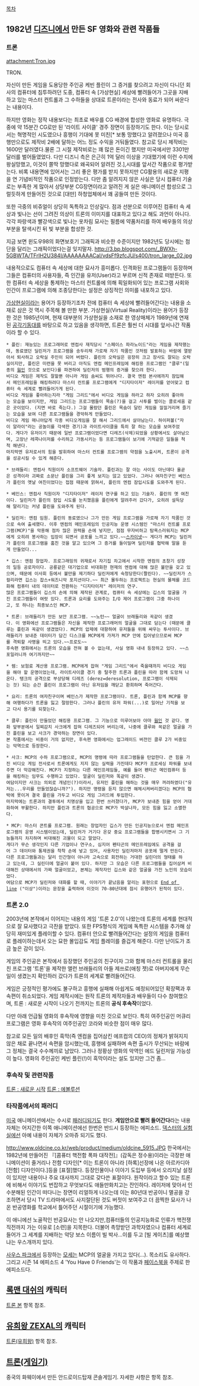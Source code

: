 [[목차]]
== 1982년 [[디즈니]]에서 만든 SF 영화와 관련 작품들 ==
=== 트론 ===
attachment:Tron.jpg

TRON.

자신이 만든 게임을 도용당한 주인공 케빈 플린이 그 증거를 찾으려고 자신이 다니던 회사의 컴퓨터에 침투하려던 도중, 컴퓨터 속 [가상현실] 세상에 빨려들어가 그곳을 지배하고 있는 마스터 컨트롤과 그 수하들을 상대로 트론이라는 전사와 동료가 되어 싸운다는 내용이다.

하지만 영화는 정작 내용보다는 최초로 배우를 CG 배경에 합성한 영화로 유명하다. 
극중에 약 15분간 CG로만 된 '라이트 사이클' 경주 장면이 등장하기도 한다. 이는 당시로서는 혁명적인 시도였으나 흥행이 기대에 못 미친[* 보통 망했다고 알려졌으나 미국 흥행만으로도 제작비 2배에 달하는 어느 정도 수익을 거둬들였다. 참고로 당시 제작비는 1600만 달러였다.물론 그 시절 제작비로는 꽤 많은 돈이긴 했지만 미국에서만 3301만 달러를 벌어들였었다. 다만 디즈니 측은 은근히 1억 달러 이상을 기대했기에 이런 수치에 왕실망했고, 이것이 쫄딱 망했다로 왜곡되어 알려진 것.],시대를 앞서간 작품으로 평가받는다.  비록 내용면에 있어서는 그리 좋은 평가를 받지 못하지만 CG활용의 새로운 지평을 연 기념비적인 작품으로 인정받는다. 다만 좀 알려지지 않은 사실은 당시 컴퓨터 기술로는 부족한 게 많아서 상당부분 CG장면이라고 알려진 게 실은 애니메이션 합성으로 그럴듯하게 만들어진 것으로 [대만] 하청업체에서 꽤 공들여 만든 것이다.

{{{#!html
<object width="480" height="385"><param name="movie" value="http://www.youtube.com/v/-3ODe9mqoDE?fs=1&amp;hl=ko_KR"></param><param name="allowFullScreen" value="true"></param><param name="allowscriptaccess" value="always"></param><embed src="http://www.youtube.com/v/-3ODe9mqoDE?fs=1&amp;hl=ko_KR" type="application/x-shockwave-flash" allowscriptaccess="always" allowfullscreen="true" width="480" height="385"></embed></object>
}}}

또한 극중의 비쥬얼이 상당히 독특하고 인상깊다. 점과 선분으로 이루어진 컴퓨터 속 세상과 빛나는 선이 그려진 의상이 트론의 이미지를 대표하고 있다고 해도 과언이 아니다. 각각 파랑색과 빨강색으로 빛나는 옷차림 묘사는 필름에 약품처리를 하여 배우들의 의상 부분을 탈색시킨 뒤 빛 부분을 합성한 것.

지금 보면 윈도우98의 화면보호기 그래픽과 비슷한 수준이지만 1982년도 당시에는 첨단을 달리는 그래픽이었다는걸 잊지말자.
http://3.bp.blogspot.com/_BWXh-5GBWTA/TFrIH2U384I/AAAAAAAACaI/vdsFf9zfcJU/s400/tron_large_02.jpg

내용적으로도 컴퓨터 속 세상에 대한 묘사가 흥미롭다. 인격화된 프로그램들이 등장하며 그들은 컴퓨터의 사용자들, 즉 인간을 유저(User)라고 부르며 신적 존재로 떠받든다. 또한 컴퓨터 속 세상을 통제하는 마스터 컨트롤에 의해 획일화되어 있는 프로그램 사회와 인간이 프로그램에 의해 조종당한다는 설정은 상징적인 의미를 내포하고 있다. 

[[가상현실]]이라는 용어가 등장하기조차 전에 컴퓨터 속 세상에 빨려들어간다는 내용을 소재로 삼은 것 역시 주목해 볼 만한 부분. 가상현실(Virtual Reality)이라는 용어가 등장한 것은 1985년이며, 현재 대부분의 가상현실을 소재로 한 영상매체가 1989년에 연재된 [[공각기동대]]를 바탕으로 하고 있음을 생각하면, 트론은 훨씬 더 시대를 앞서나간 작품이라 할 수 있다.

 * 플린: 재능있는 프로그래머로 엔컴사 재직당시 "스페이스 파라노이드"라는 게임을 제작했는데, 동료였던 딜린저가 프로그램을 송두리채 가로채 자기 작품인 것처럼 발표하는 바람에 열받아서 퇴사하고 오락실 주인이 되어 버렸다. 플린의 오락실은 굉장히 크고 장사도 잘되는 오락실이지만, 플린은 미련을 못 버리고 아직도 엔컴 메인프레임에 해킹용 프로그램인 "클루"(일종의 [[웜]]인 것으로 보인다)를 파견하여 딜린저의 범행의 증거를 찾으려 한다.
 비디오 게임은 제작도 잘할뿐 아니라 게임 솜씨도 뛰어나다. 결국 엔컴 본사에까지 잠입해서 메인프레임을 해킹하려다 마스터 컨트롤 프로그램에게 "디지타이저" 레이저를 얻어맞고 컴퓨터 속 세계로 빨려들어가게 된다.
 비디오 게임을 좋아하는지라 "게임 그리드"에서 비디오 게임을 하라고 하자 오히려 좋아하는 모습을 보이지만, 게임 그리드는 프로그램들이 목숨(?)을 걸고 사투를 벌이는 콜로세움 같은 곳이었다. (지면 바로 죽는다.) 그걸 몰랐던 플린은 목숨이 달린 게임을 낄낄거리며 즐기는 모습을 보여 다른 프로그램들을 경악하게 만들었다.
 비디오 게임 매니아답게 각종 비디오게임을 잘 해서 그리드에서 살아남는다. 하이퍼볼("자이 알라이"라는 공놀이를 각색한 경기)과 라이트사이클을 특히 잘 하는 모습을 보여주었다. 게다가 유저이기 때문에 일반 프로그램이었다면 디레즈(삭제)되었을 상황에서도 살아남으며, 고장난 레콕나이저를 수리하고 가동시키는 등 프로그램들이 보기에 기적같은 일들을 척척 해낸다.
 마지막엔 유저로서의 힘을 발휘하여 마스터 컨트롤 프로그램의 약점을 노출시켜, 트론이 공격을 성공시킬 수 있게 해준다.

 * 브래들리: 엔컴사 직원이자 소프트웨어 기술자. 플린과는 잘 아는 사이도 아닌데다 올곧은 성격이라 괴짜로 소문난 플린을 그리 좋게 보지는 않고 있었다. 그러나 여자친구인 베인스가 플린의 옛날 여친이었다는 접점 때문에 얽혀서, 플린의 엔컴 잠입시도를 도와주게 된다.

 * 베인스: 엔컴사 직원이자 "디지타이저" 레이저 연구를 하고 있는 기술자. 플린의 옛 여친이다. 딜린저가 플린의 잠입 시도를 눈치챘음을 플린에게 알려주러 갔다가, 오히려 설득당해 말리기는 커녕 플린을 도와주게 된다.

 * 딜린저: 엔컴 임원. 플린의 동료였으나 그가 만든 게임 프로그램을 가로채 자기 작품인 것으로 속여 출세했다. 이후 엔컴의 메인프레임의 인공지능 운영 시스템인 "마스터 컨트롤 프로그램(MCP)"을 악용해 점차 많은 권력을 손에 넣지만, 점점 무자비하고 탐욕스러워지는 MCP에게 오히려 봉사하는 입장이 되면서 공포를 느끼고 있다.~~[[스카이넷]]~~ 게다가 MCP는 딜린저가 플린의 프로그램을 훔친 것을 알고 있으며 그 증거를 들이밀며 딜린저를 협박해 말을 듣게 만들었다...

 * 깁스: 엔컴 창업자. 프로그래밍의 귀재로서 자기집 차고에서 시작한 엔컴의 초창기 성장의 일등 공로자이다. 공룡같은 대기업으로 비대화한 현재의 엔컴에 대해 많은 불만을 갖고 있으며, 때문에 이사회 등에서 불만을 제기하다 딜린저에게 숙청당한다(짤린다). ~~딜린저가 스컬리라면 깁스는 잡스+워즈니악 포지션이다.~~ 최근 몰두하는 프로젝트는 현실의 물체를 코드화해 컴퓨터 내의 데이터로 전환하는 "디지타이저" 레이저의 연구.
 많은 프로그램들이 깁스의 손에 의해 제작된 관계로, 컴퓨터 속 세상에는 깁스의 얼굴을 가진 프로그램들이 여럿 있다. 트론과 요리를 도와주는 I/O 제어 프로그램이 그중 하나이고, 또 하나는 최종보스인 MCP.

 * 트론: 브래들리가 만든 보안 프로그램. ~~노턴~~ 얼굴이 브래들리와 꼭같이 생겼다. 이 영화에선 프로그램들은 자신을 제작한 프로그래머의 얼굴을 그대로 담는다 (때문에 클루는 플린과 꼭같이 생겼었다). MCP의 압제에 대항하여 유저들을 위해 싸우는 투사이다. 브래들리가 보내준 데이터가 담긴 디스크를 MCP에게 가져가 MCP 안에 집어넣으므로써 MCP를 격퇴할 사명을 띄고 있다.~~프로도~~
 후속편 영화에서는 트론의 모습을 전혀 볼 수 없는데, 사실 영화 내내 등장하고 있다. ~~스포일러니까 여기까지만~~

 * 렘: 보험료 계산용 프로그램. MCP에게 잡혀 "게임 그리드"에서 죽을때까지 비디오 게임을 해야 할 운명이었는데, 라이트사이클 경기 중 탈주한 트론과 플린을 따라 함께 도망쳐 나온다. 탱크의 공격으로 부상당해 디레즈 (derez=deresolution, 프로그램이 삭제되는 것) 되는 순간 플린이 프로그램이 아닌 유저임을 깨닫고 환희하며 죽어간다.

 * 요리: 트론의 여자친구이며 베인스가 제작한 프로그램이다. 트론, 플린과 함께 MCP를 향해 여행하다가 트론을 잃고 절망한다. 그러나 플린의 유저 파워(...)로 일어난 기적을 보고 다시 용기를 되찾는다.

 * 클루: 플린이 만들었던 해킹용 프로그램. 그 기능으로 미루어보아 아마 [[웜]]인 것 같다. 영화 앞부분에서 일찌감치 사크에게 잡혀 디레즈되어 버리는데, 나중에 클루와 꼭같은 얼굴을 가진 플린을 보고 사크가 경악하는 장면이 있다.
 본 작품에서는 비중이 거의 없지만, 후속편 영화에서는 업그레이드 버전인 클루 2가 비중있는 악역으로 등장한다.

 * 사크: MCP의 수하 프로그램으로, MCP의 명령에 따라 프로그램들을 탄압한다. 큰 힘을 가진 비디오 게임 전사로서 트론에게도 지지 않는 실력을 가진데다 MCP가 프로세싱 파워를 보내주면 더 막강해진다. MCP가 지정하는 다른 메인프레임들, 예를 들어 펜타곤 메인컴퓨터 등을 해킹하는 임무도 수행하고 있었다. 얼굴이 딜린저와 똑같이 생겼다.
 여담이지만 사크는 의외로 개념인(?)이라서, 유저인 플린을 해하는 것을 매우 꺼려하였다("유저는...우리를 만들었잖습니까?"). 하지만 명령을 듣지 않으면 해체시켜버리겠다는 MCP의 협박에 못이겨 결국 플린을 가두고 비디오 게임 그리드에 투입한다.
 마지막에는 트론과의 결투에서 치명상을 입고 한번 쓰러졌다가, MCP가 보내준 힘을 얻어 거대화하여 부활한다. 하지만 플린과 트론의 협공으로 MCP가 박살나자, 모든 힘을 잃고 소멸한다.

 * MCP: 마스터 콘트롤 프로그램. 원래는 창업자인 깁스가 만든 인공지능으로서 엔컴 메인프로그램의 운영 시스템이었는데, 딜린저가 거기다 온갖 중요 프로그램들을 합병시키면서 그 기능들까지 차지하며 비대해진 괴물이 되고 말았다.
 게다가 무슨 생각인지 다른 기업이나 연구소, 심지어 펜타곤의 메인프레임에도 공격을 걸어 그 데이터와 통제권을 착착 손에 넣고 있어, 사용자인 딜린저마저 공포에 떨게 만든다.
 다른 프로그램들과는 달리 인간형이 아니라 고속으로 회전하는 거대한 실린더의 형태를 하고 있는데, 그 실린더에 얼굴이 붙어 있다. 하지만 그 모습은 다른 프로그램들을 집어삼켜 비대해진 상태에서의 가짜 얼굴이었고, 본체는 제작자인 깁스와 같은 얼굴을 가진 노인의 모습이었다.
 여담으로 MCP가 딜린저와 대화를 할 때, 이야기가 끝났음을 알리는 표현으로 [[End of line]] ("이상")이라는 문장을 출력하여 이것이 70-80년대에 잠시 유행어가 된적이 있다.
=== 트론 2.0 ===
2003년에 본작에서 이어지는 내용의 게임 '트론 2.0'이 나왔는데 트론의 세계를 현대적으로 잘 묘사했다고 극찬을 받았다. 또한 FPS형식의 게임에 독특한 시스템을 추가해 상당히 재미있게 플레이할 수 있다. 컴퓨터 안으로 빨려들어간다는 설정의 게임을 컴퓨터로 플레이하는데서 오는 묘한 몰입감도 게임 플레이를 즐겁게 해준다. 다만 난이도가 조금 높은 감이 있다.

게임의 주인공은 본작에서 등장했던 주인공의 친구이자 그와 함께 마스터 컨트롤을 물리친 프로그램 '트론'을 제작한 앨런 브래들리의 아들 제쓰로(애칭 젯)로 아버지에게 무슨 일이 생겼는지 확인하러 갔다가 트론의 세계로 빨려들어간다.

게임은 긍정적인 평가에도 불구하고 흥행에 실패해 아쉽게도 예정되어있던 확장팩과 후속편이 취소되었다. 게임 제작시에는 원작 트론의 제작자들과 배우들이 다수 참여했으며, 트론 : 새로운 시작이 나오기 전까지는 트론의 '''공식 후속작'''이었다.

다만 아래 언급될 영화의 후속작에 영향을 미친 것으로 보인다. 특히 여주인공인 머큐리 프로그램은 영화 후속작의 여주인공인 코라와 비슷한 점이 매우 많다.

참고로 모든 일의 배후인 흑막(즉 엔컴을 집어삼킨 에프컴의 CEO)의 정체가 밝혀지지 않은 채로 끝나면서 속편을 암시했는데, 흥행에 실패하며 속편 출시가 무산되는 바람에 그 정체는 결국 수수께끼로 남았다. 그러나 정황상 영화의 악역인 에드 딜린저일 가능성이 높다. 영화의 주인공인 케빈 플린(!)이 흑막이라는 설도 있지만 그건 좀...
=== 후속작 및 관련작품 ===
[[트론 : 새로운 시작]]
[[트론 : 에볼루션]]

=== 타작품에서의 패러디 ===
[[미국]] 애니메이션에서는 수시로 [[패러디]]되기도 한다. '''게임안으로 빨려 들어간다'''라는 내용 자체는 어지간한 이쪽 애니메이션에선 한번은 반드시 등장하는 에피소드. [[덱스터의 실험실]]에선 아예 내용이 자체가 오마쥬 되기도 했다.

http://www.oldcine.co.kr/web/product/medium/oldcine_5915.JPG
한국에서는 1982년에 만들어진 『[콤퓨터 핵전함 폭파 대작전]』(감독은 정수용)이라는 극장판 애니메이션이 줄거리나 전함 디자인[* 이는 트론이 아니라 [하록]선장에 나온 아르카디아 [전함] 디자인이다.]등을 [표절]했다. 등장인물이나 이야기 도입부 등에서 오리지날 설정이 있지만 내용이나 주요 대사까지 그대로 갖다쓴 표절이다. 원작이라고 할수 있는 트론에 비해서 이야기도 번잡하고 무엇보다도 애들만화치고는 잔인하다. 레이저에 맞아서 인수분해된 인간이 떠다니는 장면이 리얼하게 나오는데 이는 80년대 반공이니 멸공을 강조하면서 당시 TV 드라마에서도 사지절단된 것도 버젓이 보여주고 더 끔찍한 묘사가 나온 반공영화를 학교에서 틀어주던 시절이기에 가능했다. 

이 애니에선 노골적인 반공묘사는 안 나오지만,컴퓨터들의 인공지능화로 인류가 핵전쟁 직전까지 가는 이유로 [소련]을 지목한다. 더불어 촉망받던 과학자였으나 컴퓨터 세계로 들어가 그 세계를 지배하는 악당 보스 이름이 빌 박사...이를 두고 [빌 게이츠]를 예상했냐는 우스개까지 있다.

[[사우스 파크]]에서 등장하는 [[모세]]는 MCP의 얼굴을 가지고 있다(...). 목소리도 유사하다. 그리고 시즌 14 에피소드 4 'You Have 0 Friends'는 이 작품과 [[페이스북]]을 주제로 한 에피소드다.
== [[록맨 대쉬]]의 캐릭터 ==
[[트론 본]] 항목 참조.

== [[유희왕 ZEXAL]]의 캐릭터 ==
[[트론(유희왕)]] 항목 참조.

== [[트론(게임기)]] ==
중국의 화웨이에서 만든 안드로이드탑재 콘솔게임기. 자세한 사항은 항목 참조.

